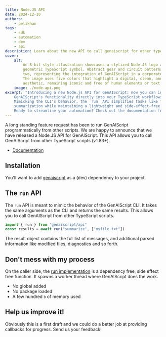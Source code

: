 ```yaml
---
title: Node.JS API
date: 2024-12-10
authors:
    - pelikhan
tags:
    - sdk
    - automation
    - dev
    - api
description: Learn about the new API to call genaiscript for other typescript scripts.
cover:
    alt:
        An 8-bit style illustration showcases a stylized Node.JS logo alongside a
        geometric TypeScript symbol. Abstract gear and circuit patterns connect the
        two, representing the integration of GenAIScript in a corporate environment.
        The image uses five colors that highlight a digital, clean, and tech-focused
        aesthetic, remaining iconic and free of human elements or text.
    image: ./node-api.png
excerpt: "Introducing a new Node.js API for GenAIScript: now you can integrate
    GenAIScript's functionality directly into your TypeScript workflows (v1.83+).
    Mimicking the CLI's behavior, the `run` API simplifies tasks like file
    summarization while maintaining a lightweight and side-effect-free design.
    Ready to streamline your automation? Check out the documentation for details."
---
```




<BlogNarration />

A long standing feature request has been to run GenAIScript programmatically from other scripts. We are happy to announce that we have released a Node.JS API for GenAIScript. This API allows you to call GenAIScript from other TypeScript scripts (v1.83+).

- [Documentation](https://microsoft.github.io/genaiscript/reference/api/)

## Installation

You'll want to add [genaiscript](https://www.npmjs.com/package/genaiscript) as a (dev) dependency to your project.

<PackageManagers pkg="genaiscript" dev />

## The `run` API

The `run` API is meant to mimic the behavior of the GenAIScript CLI. It takes the same arguments as the CLI and returns the same results. This allows you to call GenAIScript from other TypeScript scripts.

```js
import { run } from "genaiscript/api"
const results = await run("summarize", ["myfile.txt"])
```

The result object contains the full list of messages, and additional parsed information like modified files, diagnostics and so forth.

## Don't mess with my process

On the caller side, the [run implementation](https://github.com/microsoft/genaiscript/blob/main/packages/cli/src/api.ts) is a dependency free, side effect free function. It spawns a worker thread where GenAIScript does the work.

- No global added
- No package loaded
- A few hundred `b` of memory used

## Help us improve it!

Obviously this is a first draft and we could do a better job at providing callbacks for progress. Send us your feedback!
